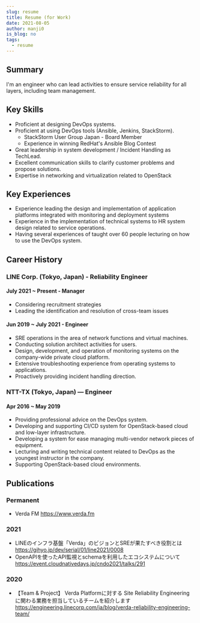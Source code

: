 ```yaml
---
slug: resume
title: Resume (for Work)
date: 2021-08-05
author: manji0
is_blog: no
tags:
  - resume
---
```


## Summary
I'm an engineer who can lead activities to ensure service reliability for all layers, including team management.

## Key Skills
* Proficient at designing DevOps systems.
* Proficient at using DevOps tools (Ansible, Jenkins, StackStorm).
  * StackStorm User Group Japan - Board Member
  * Experience in winning RedHat's Ansible Blog Contest
* Great leadership in system development / Incident Handling as TechLead.
* Excellent communication skills to clarify customer problems and propose solutions.
* Expertise in networking and virtualization related to OpenStack

## Key Experiences
* Experience leading the design and implementation of application platforms integrated with monitoring and deployment systems
* Experience in the implementation of technical systems to HR system design related to service operations.
* Having several experiences of taught over 60 people lecturing on how to use the DevOps system.

## Career History
### LINE Corp. (Tokyo, Japan) - Reliability Engineer
#### July 2021 ~ Present - Manager
* Considering recruitment strategies
* Leading the identification and resolution of cross-team issues

#### Jun 2019 ~ July 2021 - Engineer
* SRE operations in the area of network functions and virtual machines.
* Conducting solution architect activities for users.
* Design, development, and operation of monitoring systems on the company-wide private cloud platform.
* Extensive troubleshooting experience from operating systems to applications.
* Proactively providing incident handling direction.

### NTT-TX (Tokyo, Japan) — Engineer
#### Apr 2016 ~ May 2019
* Providing professional advice on the DevOps system.
* Developing and supporting CI/CD system for OpenStack-based cloud and low-layer infrastructure.
* Developing a system for ease managing multi-vendor network pieces of equipment.
* Lecturing and writing technical content related to DevOps as the youngest instructor in the company.
* Supporting OpenStack-based cloud environments.

## Publications
### Permanent
* Verda FM https://www.verda.fm
### 2021
* LINEのインフラ基盤「Verda」のビジョンとSREが果たすべき役割とは https://gihyo.jp/dev/serial/01/line2021/0008
* OpenAPIを使ったAPI監視とschemaを利用したエコシステムについて https://event.cloudnativedays.jp/cndo2021/talks/291

### 2020
* 【Team & Project】 Verda Platformに対する Site Reliability Engineering に関わる業務を担当しているチームを紹介します https://engineering.linecorp.com/ja/blog/verda-reliability-engineering-team/